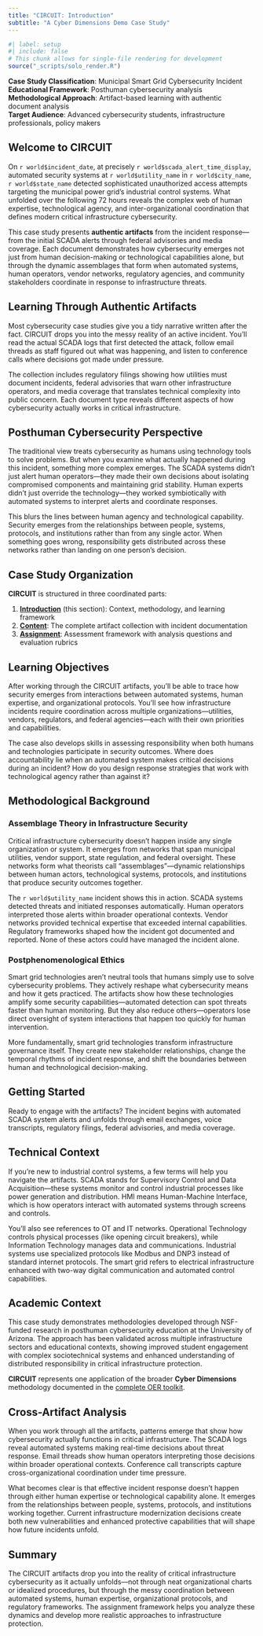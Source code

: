 ```yaml
---
title: "CIRCUIT: Introduction"
subtitle: "A Cyber Dimensions Demo Case Study"
---
```


```r
#| label: setup
#| include: false
# This chunk allows for single-file rendering for development
source("_scripts/solo_render.R")
```

::: {.callout-important title="Critical Infrastructure Context"}

**Case Study Classification**: Municipal Smart Grid Cybersecurity Incident  
**Educational Framework**: Posthuman cybersecurity analysis  
**Methodological Approach**: Artifact-based learning with authentic document analysis  
**Target Audience**: Advanced cybersecurity students, infrastructure professionals, policy makers

:::

## Welcome to CIRCUIT

On `r world$incident_date`, at precisely `r world$scada_alert_time_display`, automated security systems at `r world$utility_name` in `r world$city_name`, `r world$state_name` detected sophisticated unauthorized access attempts targeting the municipal power grid's industrial control systems. What unfolded over the following 72 hours reveals the complex web of human expertise, technological agency, and inter-organizational coordination that defines modern critical infrastructure cybersecurity.

This case study presents **authentic artifacts** from the incident response—from the initial SCADA alerts through federal advisories and media coverage. Each document demonstrates how cybersecurity emerges not just from human decision-making or technological capabilities alone, but through the dynamic assemblages that form when automated systems, human operators, vendor networks, regulatory agencies, and community stakeholders coordinate in response to infrastructure threats.

## Learning Through Authentic Artifacts

Most cybersecurity case studies give you a tidy narrative written after the fact. CIRCUIT drops you into the messy reality of an active incident. You'll read the actual SCADA logs that first detected the attack, follow email threads as staff figured out what was happening, and listen to conference calls where decisions got made under pressure.

The collection includes regulatory filings showing how utilities must document incidents, federal advisories that warn other infrastructure operators, and media coverage that translates technical complexity into public concern. Each document type reveals different aspects of how cybersecurity actually works in critical infrastructure.

## Posthuman Cybersecurity Perspective

The traditional view treats cybersecurity as humans using technology tools to solve problems. But when you examine what actually happened during this incident, something more complex emerges. The SCADA systems didn't just alert human operators—they made their own decisions about isolating compromised components and maintaining grid stability. Human experts didn't just override the technology—they worked symbiotically with automated systems to interpret alerts and coordinate responses.

This blurs the lines between human agency and technological capability. Security emerges from the relationships between people, systems, protocols, and institutions rather than from any single actor. When something goes wrong, responsibility gets distributed across these networks rather than landing on one person's decision.

## Case Study Organization

**CIRCUIT** is structured in three coordinated parts:

1. **[Introduction](circuit-intro.qmd)** (this section): Context, methodology, and learning framework
2. **[Content](circuit-content.qmd)**: The complete artifact collection with incident documentation
3. **[Assignment](circuit-assignment.qmd)**: Assessment framework with analysis questions and evaluation rubrics

## Learning Objectives {#sec-learning-objectives}

After working through the CIRCUIT artifacts, you'll be able to trace how security emerges from interactions between automated systems, human expertise, and organizational protocols. You'll see how infrastructure incidents require coordination across multiple organizations—utilities, vendors, regulators, and federal agencies—each with their own priorities and capabilities.

The case also develops skills in assessing responsibility when both humans and technologies participate in security outcomes. Where does accountability lie when an automated system makes critical decisions during an incident? How do you design response strategies that work with technological agency rather than against it?

## Methodological Background

### Assemblage Theory in Infrastructure Security

Critical infrastructure cybersecurity doesn't happen inside any single organization or system. It emerges from networks that span municipal utilities, vendor support, state regulation, and federal oversight. These networks form what theorists call "assemblages"—dynamic relationships between human actors, technological systems, protocols, and institutions that produce security outcomes together.

The `r world$utility_name` incident shows this in action. SCADA systems detected threats and initiated responses automatically. Human operators interpreted those alerts within broader operational contexts. Vendor networks provided technical expertise that exceeded internal capabilities. Regulatory frameworks shaped how the incident got documented and reported. None of these actors could have managed the incident alone.

### Postphenomenological Ethics

Smart grid technologies aren't neutral tools that humans simply use to solve cybersecurity problems. They actively reshape what cybersecurity means and how it gets practiced. The artifacts show how these technologies amplify some security capabilities—automated detection can spot threats faster than human monitoring. But they also reduce others—operators lose direct oversight of system interactions that happen too quickly for human intervention.

More fundamentally, smart grid technologies transform infrastructure governance itself. They create new stakeholder relationships, change the temporal rhythms of incident response, and shift the boundaries between human and technological decision-making.

## Getting Started

Ready to engage with the artifacts? The incident begins with automated SCADA system alerts and unfolds through email exchanges, voice transcripts, regulatory filings, federal advisories, and media coverage.

## Technical Context

If you're new to industrial control systems, a few terms will help you navigate the artifacts. SCADA stands for Supervisory Control and Data Acquisition—these systems monitor and control industrial processes like power generation and distribution. HMI means Human-Machine Interface, which is how operators interact with automated systems through screens and controls.

You'll also see references to OT and IT networks. Operational Technology controls physical processes (like opening circuit breakers), while Information Technology manages data and communications. Industrial systems use specialized protocols like Modbus and DNP3 instead of standard internet protocols. The smart grid refers to electrical infrastructure enhanced with two-way digital communication and automated control capabilities.

## Academic Context

This case study demonstrates methodologies developed through NSF-funded research in posthuman cybersecurity education at the University of Arizona. The approach has been validated across multiple infrastructure sectors and educational contexts, showing improved student engagement with complex sociotechnical systems and enhanced understanding of distributed responsibility in critical infrastructure protection.

**CIRCUIT** represents one application of the broader **Cyber Dimensions** methodology documented in the [complete OER toolkit](https://ryanstraight.github.io/cyber-dimensions-oer).


## Cross-Artifact Analysis

When you work through all the artifacts, patterns emerge that show how cybersecurity actually functions in critical infrastructure. The SCADA logs reveal automated systems making real-time decisions about threat response. Email threads show human operators interpreting those decisions within broader operational contexts. Conference call transcripts capture cross-organizational coordination under time pressure.

What becomes clear is that effective incident response doesn't happen through either human expertise or technological capability alone. It emerges from the relationships between people, systems, protocols, and institutions working together. Current infrastructure modernization decisions create both new vulnerabilities and enhanced protective capabilities that will shape how future incidents unfold.

## Summary

The CIRCUIT artifacts drop you into the reality of critical infrastructure cybersecurity as it actually unfolds—not through neat organizational charts or idealized procedures, but through the messy coordination between automated systems, human expertise, organizational protocols, and regulatory frameworks. The assignment framework helps you analyze these dynamics and develop more realistic approaches to infrastructure protection.
